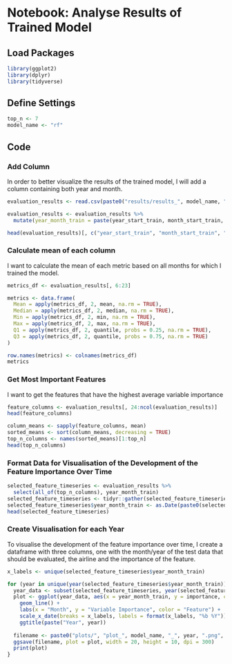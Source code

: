 # Notebook: Analyse Results of Trained Model

## Load Packages

```r
library(ggplot2)
library(dplyr)
library(tidyverse)
```

## Define Settings

```r
top_n <- 7
model_name <- "rf"
```

## Code

### Add Column

In order to better visualize the results of the trained model, I will add a column containing both year and month.

```r
evaluation_results <- read.csv(paste0("results/results_", model_name, ".csv"))

evaluation_results <- evaluation_results %>%
  mutate(year_month_train = paste(year_start_train, month_start_train, sep = "-"))

head(evaluation_results)[, c("year_start_train", "month_start_train", "Accuracy", "airline_nameLufthansa")]
```

### Calculate mean of each column

I want to calculate the mean of each metric based on all months for which I trained the model.

```r
metrics_df <- evaluation_results[, 6:23]

metrics <- data.frame(
  Mean = apply(metrics_df, 2, mean, na.rm = TRUE),
  Median = apply(metrics_df, 2, median, na.rm = TRUE),
  Min = apply(metrics_df, 2, min, na.rm = TRUE),
  Max = apply(metrics_df, 2, max, na.rm = TRUE),
  Q1 = apply(metrics_df, 2, quantile, probs = 0.25, na.rm = TRUE),
  Q3 = apply(metrics_df, 2, quantile, probs = 0.75, na.rm = TRUE)
)

row.names(metrics) <- colnames(metrics_df)
metrics
```

###  Get Most Important Features

I want to get the features that have the highest average variable importance

```r
feature_columns <- evaluation_results[, 24:ncol(evaluation_results)]
head(feature_columns)
```

```r
column_means <- sapply(feature_columns, mean)
sorted_means <- sort(column_means, decreasing = TRUE)
top_n_columns <- names(sorted_means)[1:top_n]
head(top_n_columns)
```


### Format Data for Visualisation of the Development of the Feature Importance Over Time

```r
selected_feature_timeseries <- evaluation_results %>%
  select(all_of(top_n_columns), year_month_train)
selected_feature_timeseries <- tidyr::gather(selected_feature_timeseries, key = "feature", value = "importance", -year_month_train)
selected_feature_timeseries$year_month_train <- as.Date(paste0(selected_feature_timeseries$year_month_train, "-01"))
head(selected_feature_timeseries)
```

### Create Visualisation for each Year

To visualise the development of the feature importance over time, I create a dataframe with three columns, one with the month/year of the test data that should be evaluated, the airline and the importance of the feature.

```r
x_labels <- unique(selected_feature_timeseries$year_month_train)

for (year in unique(year(selected_feature_timeseries$year_month_train))) {
  year_data <- subset(selected_feature_timeseries, year(selected_feature_timeseries$year_month_train) == year)
  plot <- ggplot(year_data, aes(x = year_month_train, y = importance, color = feature)) +
    geom_line() +
    labs(x = "Month", y = "Variable Importance", color = "Feature") +
    scale_x_date(breaks = x_labels, labels = format(x_labels, "%b %Y")) +
    ggtitle(paste("Year", year))
  
  filename <- paste0("plots/", "plot_", model_name, "_", year, ".png", sep = "")
  ggsave(filename, plot = plot, width = 20, height = 10, dpi = 300)
  print(plot) 
}
```

